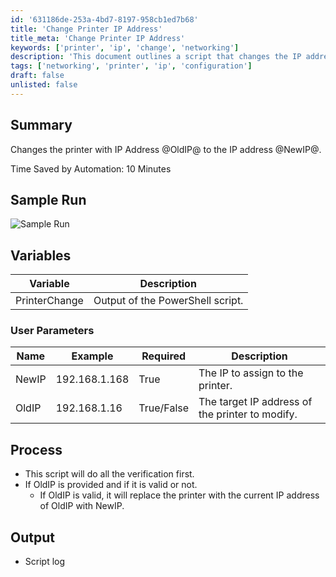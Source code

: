 ```yaml
---
id: '631186de-253a-4bd7-8197-958cb1ed7b68'
title: 'Change Printer IP Address'
title_meta: 'Change Printer IP Address'
keywords: ['printer', 'ip', 'change', 'networking']
description: 'This document outlines a script that changes the IP address of a printer from an old IP address to a new one, detailing the process, variables, and user parameters involved in the operation.'
tags: ['networking', 'printer', 'ip', 'configuration']
draft: false
unlisted: false
---
```

## Summary

Changes the printer with IP Address @OldIP@ to the IP address @NewIP@.

Time Saved by Automation: 10 Minutes

## Sample Run

![Sample Run](../../../static/img/Printer-Change-IP/image_1.png)

## Variables

| Variable      | Description                          |
|---------------|--------------------------------------|
| PrinterChange | Output of the PowerShell script.     |

### User Parameters

| Name   | Example        | Required     | Description                              |
|--------|----------------|--------------|------------------------------------------|
| NewIP  | 192.168.1.168  | True         | The IP to assign to the printer.        |
| OldIP  | 192.168.1.16   | True/False   | The target IP address of the printer to modify. |

## Process

- This script will do all the verification first.
- If OldIP is provided and if it is valid or not.
  - If OldIP is valid, it will replace the printer with the current IP address of OldIP with NewIP.

## Output

- Script log












